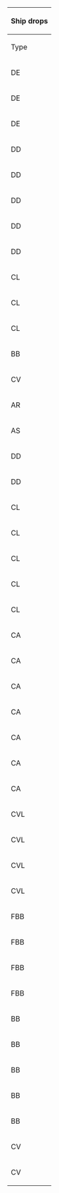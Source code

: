 {| class="wikitable mw-collapsible mw-collapsed" width="50%" style="text-align:center"
!colspan="100"|Ship drops
|-
!Type
!Ship
!H
!J
!style="background-color:#FFCDD2;color:red;"|'''M'''
!N
!P
!R
!style="background-color:#FFCDD2;color:red;"|'''T'''
|-
|DE
|[[Fukae|<span style="color:red;">Fukae</span>]]
|
|
|style="background-color:#C8E6C9;color:red"|<span title="Easy: &#10;&#160;&#160;S: 1.2% (263/21166)&#10;Medium: &#10;&#160;&#160;S: 1.2% (529/45069)&#10;Hard: &#10;&#160;&#160;S: 1.2% (788/67253)" style="cursor:help;border-bottom:1px dotted">Easy+</span>
|
|
|
|style="background-color:#E8F5E9;color:"|<span title="Casual: &#10;&#160;&#160;S: 5.5% (694/12621)&#10;Easy: &#10;&#160;&#160;S: 5.3% (588/11166) &#10;&#160;&#160;A: 4% (151/3804)&#10;Medium: &#10;&#160;&#160;S: 5.3% (1075/20320) &#10;&#160;&#160;A: 3.8% (445/11797)&#10;Hard: &#10;&#160;&#160;S: 4.9% (853/17250) &#10;&#160;&#160;A: 3.7% (944/25842)" style="cursor:help;border-bottom:1px dotted">Casual+</span>
|-
|DE
|[[Hachijou|<span style="color:red;">Hachijou</span>]]
|
|
|style="background-color:#E8F5E9;color:red"|<span title="Casual: &#10;&#160;&#160;S: 1.3% (83/6190)&#10;Easy: &#10;&#160;&#160;S: 1.4% (297/21166)&#10;Medium: &#10;&#160;&#160;S: 1.3% (592/45069)&#10;Hard: &#10;&#160;&#160;S: 2.7% (1841/67253)" style="cursor:help;border-bottom:1px dotted">Casual+</span>
|
|style="background-color:#FFCDD2;color:red"|<span title="Hard: &#10;&#160;&#160;S: 1% (33/3164)" style="cursor:help;border-bottom:1px dotted">Hard+</span>
|
|
|-
|DE
|[[Ishigaki|<span style="color:red;">Ishigaki</span>]]
|
|
|style="background-color:#E8F5E9;color:red"|<span title="Casual: &#10;&#160;&#160;S: 1.1% (70/6190)&#10;Easy: &#10;&#160;&#160;S: 1.3% (269/21166)&#10;Medium: &#10;&#160;&#160;S: 2.1% (957/45069)&#10;Hard: &#10;&#160;&#160;S: 2.1% (1403/67253)" style="cursor:help;border-bottom:1px dotted">Casual+</span>
|
|style="background-color:#FFE0B2;color:red"|<span title="Medium: &#10;&#160;&#160;S: 0.7% (30/4042)&#10;Hard: &#10;&#160;&#160;S: 1.5% (48/3164)" style="cursor:help;border-bottom:1px dotted">Medium+</span>
|style="background-color:#FFE0B2;color:red"|<span title="Medium: &#10;&#160;&#160;S: 1.1% (319/28171)&#10;Hard: &#10;&#160;&#160;S: 1.3% (519/40190)" style="cursor:help;border-bottom:1px dotted">Medium+</span>
|
|-
|DD
|[[Hatsuzuki|<span style="color:red;">Hatsuzuki</span>]]
|
|
|
|
|
|
|style="background-color:#E8F5E9;color:"|<span title="Casual: &#10;&#160;&#160;S: 1.7% (216/12621)&#10;Easy: &#10;&#160;&#160;S: 3% (330/11166)&#10;Medium: &#10;&#160;&#160;S: 2.8% (566/20320) &#10;&#160;&#160;A: 1.6% (188/11797)&#10;Hard: &#10;&#160;&#160;S: 2.8% (488/17250) &#10;&#160;&#160;A: 1.5% (388/25842)" style="cursor:help;border-bottom:1px dotted">Casual+</span>
|-
|DD
|[[Minazuki|<span style="color:red;">Minazuki</span>]]
|style="background-color:#E8F5E9;color:red"|<span title="Casual: &#10;&#160;&#160;S: 1.4% (244/17229)&#10;Easy: &#10;&#160;&#160;S: 1.3% (461/34729)&#10;Medium: &#10;&#160;&#160;S: 1.4% (1143/84068)&#10;Hard: &#10;&#160;&#160;S: 1.4% (1829/134759)" style="cursor:help;border-bottom:1px dotted">Casual+</span>
|style="background-color:#E8F5E9;color:"|<span title="Casual: &#10;&#160;&#160;S: 1.5% (44/2869) &#10;&#160;&#160;A: 1.1% (2/185)&#10;Easy: &#10;&#160;&#160;S: 1.4% (125/9226) &#10;&#160;&#160;A: 1.3% (9/679)&#10;Medium: &#10;&#160;&#160;S: 1.4% (442/30858) &#10;&#160;&#160;A: 1.2% (31/2517)&#10;Hard: &#10;&#160;&#160;S: 1.3% (811/60731) &#10;&#160;&#160;A: 1.2% (179/15345)" style="cursor:help;border-bottom:1px dotted">Casual+</span>
|style="background-color:#E8F5E9;color:"|<span title="Casual: &#10;&#160;&#160;S: 1.3% (83/6190) &#10;&#160;&#160;A: 2.9% (3/104)&#10;Easy: &#10;&#160;&#160;S: 1.4% (302/21166) &#10;&#160;&#160;A: 0.7% (2/281)&#10;Medium: &#10;&#160;&#160;S: 1.4% (638/45069) &#10;&#160;&#160;A: 1.5% (43/2959)&#10;Hard: &#10;&#160;&#160;S: 1.4% (934/67253) &#10;&#160;&#160;A: 1.1% (174/15929)" style="cursor:help;border-bottom:1px dotted">Casual+</span>
|style="background-color:#E8F5E9;color:red"|<span title="Casual: &#10;&#160;&#160;S: 1.1% (28/2589)&#10;Easy: &#10;&#160;&#160;S: 1.3% (51/3805)&#10;Medium: &#10;&#160;&#160;S: 1.7% (73/4251)&#10;Hard: &#10;&#160;&#160;S: 1.3% (46/3650)" style="cursor:help;border-bottom:1px dotted">Casual+</span>
|style="background-color:#E8F5E9;color:"|<span title="Casual: &#10;&#160;&#160;S: 1.9% (49/2565)&#10;Easy: &#10;&#160;&#160;S: 1.3% (48/3695)&#10;Medium: &#10;&#160;&#160;S: 1.2% (49/4042) &#10;&#160;&#160;A: 1.8% (1/57)&#10;Hard: &#10;&#160;&#160;S: 1.6% (52/3164) &#10;&#160;&#160;A: 1.4% (3/212)" style="cursor:help;border-bottom:1px dotted">Casual+</span>
|style="background-color:#E8F5E9;color:"|<span title="Casual: &#10;&#160;&#160;S: 1.1% (118/10354)&#10;Easy: &#10;&#160;&#160;S: 1.3% (149/11819) &#10;&#160;&#160;A: 2.7% (6/226)&#10;Medium: &#10;&#160;&#160;S: 1.4% (389/28171) &#10;&#160;&#160;A: 1.2% (42/3383)&#10;Hard: &#10;&#160;&#160;S: 1.4% (553/40190) &#10;&#160;&#160;A: 1% (76/7498)" style="cursor:help;border-bottom:1px dotted">Casual+</span>
|
|-
|DD
|[[Suzutsuki|<span style="color:red;">Suzutsuki</span>]]
|
|
|
|
|
|
|style="background-color:#E8F5E9;color:"|<span title="Casual: &#10;&#160;&#160;S: 1.9% (237/12621)&#10;Easy: &#10;&#160;&#160;S: 2% (228/11166)&#10;Medium: &#10;&#160;&#160;S: 3.4% (688/20320) &#10;&#160;&#160;A: 1.8% (208/11797)&#10;Hard: &#10;&#160;&#160;S: 3.1% (536/17250) &#10;&#160;&#160;A: 1.7% (438/25842)" style="cursor:help;border-bottom:1px dotted">Casual+</span>
|-
|DD
|[[Uzuki|<span style="color:red;">Uzuki</span>]]
|style="background-color:#E8F5E9;color:red"|<span title="Casual: &#10;&#160;&#160;S: 1.4% (249/17229)&#10;Easy: &#10;&#160;&#160;S: 1.4% (492/34729)&#10;Medium: &#10;&#160;&#160;S: 1.4% (1164/84068)&#10;Hard: &#10;&#160;&#160;S: 1.4% (1880/134759)" style="cursor:help;border-bottom:1px dotted">Casual+</span>
|style="background-color:#E8F5E9;color:"|<span title="Casual: &#10;&#160;&#160;S: 1.3% (38/2869) &#10;&#160;&#160;A: 1.6% (3/185)&#10;Easy: &#10;&#160;&#160;S: 1.5% (134/9226) &#10;&#160;&#160;A: 1.2% (8/679)&#10;Medium: &#10;&#160;&#160;S: 1.5% (466/30858) &#10;&#160;&#160;A: 1.2% (30/2517)&#10;Hard: &#10;&#160;&#160;S: 1.4% (874/60731) &#10;&#160;&#160;A: 1.1% (173/15345)" style="cursor:help;border-bottom:1px dotted">Casual+</span>
|style="background-color:#E8F5E9;color:"|<span title="Casual: &#10;&#160;&#160;S: 1.3% (83/6190) &#10;&#160;&#160;A: 3.8% (4/104)&#10;Easy: &#10;&#160;&#160;S: 1.3% (283/21166) &#10;&#160;&#160;A: 1.4% (4/281)&#10;Medium: &#10;&#160;&#160;S: 1.5% (661/45069) &#10;&#160;&#160;A: 1.2% (36/2959)&#10;Hard: &#10;&#160;&#160;S: 1.4% (945/67253) &#10;&#160;&#160;A: 1.1% (169/15929)" style="cursor:help;border-bottom:1px dotted">Casual+</span>
|style="background-color:#E8F5E9;color:red"|<span title="Casual: &#10;&#160;&#160;S: 1.8% (46/2589)&#10;Easy: &#10;&#160;&#160;S: 1.1% (42/3805)&#10;Medium: &#10;&#160;&#160;S: 1.1% (46/4251)&#10;Hard: &#10;&#160;&#160;S: 1.3% (47/3650)" style="cursor:help;border-bottom:1px dotted">Casual+</span>
|style="background-color:#E8F5E9;color:"|<span title="Casual: &#10;&#160;&#160;S: 1.8% (46/2565)&#10;Easy: &#10;&#160;&#160;S: 1.4% (51/3695)&#10;Medium: &#10;&#160;&#160;S: 1.4% (56/4042)&#10;Hard: &#10;&#160;&#160;S: 1.2% (38/3164) &#10;&#160;&#160;A: 1.4% (3/212)" style="cursor:help;border-bottom:1px dotted">Casual+</span>
|style="background-color:#E8F5E9;color:"|<span title="Casual: &#10;&#160;&#160;S: 1.2% (123/10354) &#10;&#160;&#160;A: 2.2% (2/90)&#10;Easy: &#10;&#160;&#160;S: 1.5% (174/11819) &#10;&#160;&#160;A: 0.4% (1/226)&#10;Medium: &#10;&#160;&#160;S: 1.5% (417/28171) &#10;&#160;&#160;A: 1.2% (42/3383)&#10;Hard: &#10;&#160;&#160;S: 1.4% (549/40190) &#10;&#160;&#160;A: 1.3% (98/7498)" style="cursor:help;border-bottom:1px dotted">Casual+</span>
|
|-
|DD
|[[Yamakaze|<span style="color:red;">Yamakaze</span>]]
|
|
|
|
|
|
|style="background-color:#E8F5E9;color:"|<span title="Casual: &#10;&#160;&#160;S: 2.1% (265/12621)&#10;Easy: &#10;&#160;&#160;S: 2% (227/11166) &#10;&#160;&#160;A: 1.7% (63/3804)&#10;Medium: &#10;&#160;&#160;S: 2.4% (488/20320) &#10;&#160;&#160;A: 1.2% (147/11797)&#10;Hard: &#10;&#160;&#160;S: 2.6% (456/17250) &#10;&#160;&#160;A: 1.5% (387/25842)" style="cursor:help;border-bottom:1px dotted">Casual+</span>
|-
|CL
|[[Ooyodo|<span style="color:red;">Ooyodo</span>]]
|
|style="background-color:#FFCDD2;color:red"|<span title="Hard: &#10;&#160;&#160;S: 0.4% (253/60731)" style="cursor:help;border-bottom:1px dotted">Hard+</span>
|style="background-color:#E8F5E9;color:red"|<span title="Casual: &#10;&#160;&#160;S: 0.7% (46/6190)&#10;Easy: &#10;&#160;&#160;S: 0.9% (194/21166)&#10;Medium: &#10;&#160;&#160;S: 0.8% (383/45069)&#10;Hard: &#10;&#160;&#160;S: 0.9% (632/67253)" style="cursor:help;border-bottom:1px dotted">Casual+</span>
|
|style="background-color:#E8F5E9;color:red"|<span title="Casual: &#10;&#160;&#160;S: 0.6% (16/2565)&#10;Easy: &#10;&#160;&#160;S: 0.8% (28/3695)&#10;Medium: &#10;&#160;&#160;S: 0.9% (35/4042)&#10;Hard: &#10;&#160;&#160;S: 1% (33/3164)" style="cursor:help;border-bottom:1px dotted">Casual+</span>
|style="background-color:#E8F5E9;color:red"|<span title="Casual: &#10;&#160;&#160;S: 0.9% (96/10354)&#10;Easy: &#10;&#160;&#160;S: 0.8% (96/11819)&#10;Medium: &#10;&#160;&#160;S: 0.8% (238/28171)&#10;Hard: &#10;&#160;&#160;S: 1% (421/40190)" style="cursor:help;border-bottom:1px dotted">Casual+</span>
|style="background-color:#E8F5E9;color:red"|<span title="Casual: &#10;&#160;&#160;S: 2.4% (301/12621)&#10;Easy: &#10;&#160;&#160;S: 2.3% (255/11166)&#10;Medium: &#10;&#160;&#160;S: 2.5% (499/20320)&#10;Hard: &#10;&#160;&#160;S: 2.6% (451/17250)" style="cursor:help;border-bottom:1px dotted">Casual+</span>
|-
|CL
|[[Sakawa|<span style="color:red;">Sakawa</span>]]
|
|
|
|
|
|
|style="background-color:#E8F5E9;color:"|<span title="Casual: &#10;&#160;&#160;S: 0.5% (68/12621)&#10;Easy: &#10;&#160;&#160;S: 0.4% (46/11166)&#10;Medium: &#10;&#160;&#160;S: 1.8% (366/20320)&#10;Hard: &#10;&#160;&#160;S: 3.6% (623/17250) &#10;&#160;&#160;A: 1.1% (280/25842)" style="cursor:help;border-bottom:1px dotted">Casual+</span>
|-
|CL
|[[Yahagi|<span style="color:red;">Yahagi</span>]]
|
|
|
|
|
|
|style="background-color:#E8F5E9;color:"|<span title="Casual: &#10;&#160;&#160;S: 2% (254/12621)&#10;Easy: &#10;&#160;&#160;S: 3.1% (350/11166)&#10;Medium: &#10;&#160;&#160;S: 3% (614/20320)&#10;Hard: &#10;&#160;&#160;S: 4.8% (827/17250) &#10;&#160;&#160;A: 1.1% (273/25842)" style="cursor:help;border-bottom:1px dotted">Casual+</span>
|-
|BB
|[[Yamato|<span style="color:red;">Yamato</span>]]
|
|
|
|
|
|
|style="background-color:#E8F5E9;color:"|<span title="Casual: &#10;&#160;&#160;S: 2.2% (274/12621)&#10;Easy: &#10;&#160;&#160;S: 2.8% (311/11166)&#10;Medium: &#10;&#160;&#160;S: 2.9% (596/20320)&#10;Hard: &#10;&#160;&#160;S: 3.1% (531/17250) &#10;&#160;&#160;A: 0.9% (228/25842)" style="cursor:help;border-bottom:1px dotted">Casual+</span>
|-
|CV
|[[Saratoga|<span style="color:red;">Saratoga</span>]]
|
|
|
|
|
|
|style="background-color:#E8F5E9;color:"|<span title="Casual: &#10;&#160;&#160;S: 1.4% (177/12621)&#10;Easy: &#10;&#160;&#160;S: 1.5% (165/11166)&#10;Medium: &#10;&#160;&#160;S: 2.2% (445/20320)&#10;Hard: &#10;&#160;&#160;S: 2.5% (437/17250) &#10;&#160;&#160;A: 0.9% (245/25842)" style="cursor:help;border-bottom:1px dotted">Casual+</span>
|-
|AR
|[[Akashi|<span style="color:red;">Akashi</span>]]
|
|
|style="background-color:#E8F5E9;color:red"|<span title="Casual: &#10;&#160;&#160;S: 1.3% (81/6190)&#10;Easy: &#10;&#160;&#160;S: 1.1% (240/21166)&#10;Medium: &#10;&#160;&#160;S: 1% (429/45069)&#10;Hard: &#10;&#160;&#160;S: 1% (663/67253)" style="cursor:help;border-bottom:1px dotted">Casual+</span>
|
|style="background-color:#C8E6C9;color:red"|<span title="Easy: &#10;&#160;&#160;S: 0.4% (13/3695)&#10;Medium: &#10;&#160;&#160;S: 0.8% (31/4042)&#10;Hard: &#10;&#160;&#160;S: 0.7% (22/3164)" style="cursor:help;border-bottom:1px dotted">Easy+</span>
|style="background-color:#E8F5E9;color:red"|<span title="Casual: &#10;&#160;&#160;S: 0.6% (63/10354)&#10;Easy: &#10;&#160;&#160;S: 0.9% (109/11819)&#10;Medium: &#10;&#160;&#160;S: 1.1% (314/28171)&#10;Hard: &#10;&#160;&#160;S: 1% (412/40190)" style="cursor:help;border-bottom:1px dotted">Casual+</span>
|style="background-color:#E8F5E9;color:"|<span title="Casual: &#10;&#160;&#160;S: 1.7% (209/12621) &#10;&#160;&#160;A: 1.9% (1/52)&#10;Easy: &#10;&#160;&#160;S: 1.4% (158/11166) &#10;&#160;&#160;A: 1% (38/3804)&#10;Medium: &#10;&#160;&#160;S: 1.4% (286/20320) &#10;&#160;&#160;A: 0.8% (97/11797)&#10;Hard: &#10;&#160;&#160;S: 1.4% (246/17250) &#10;&#160;&#160;A: 0.8% (208/25842)" style="cursor:help;border-bottom:1px dotted">Casual+</span>
|-
|AS
|[[Jingei|<span style="color:red;">Jingei</span>]]
|
|
|style="background-color:#E8F5E9;color:red"|<span title="Casual: &#10;&#160;&#160;S: 0.6% (39/6190)&#10;Easy: &#10;&#160;&#160;S: 1.3% (275/21166)&#10;Medium: &#10;&#160;&#160;S: 2.1% (963/45069)&#10;Hard: &#10;&#160;&#160;S: 2.9% (1920/67253)" style="cursor:help;border-bottom:1px dotted">Casual+</span>
|
|style="background-color:#FFCDD2;color:red"|<span title="Hard: &#10;&#160;&#160;S: 0.3% (9/3164)" style="cursor:help;border-bottom:1px dotted">Hard+</span>
|style="background-color:#FFCDD2;color:red"|<span title="Hard: &#10;&#160;&#160;S: 0.4% (177/40190)" style="cursor:help;border-bottom:1px dotted">Hard+</span>
|
|-
|DD
|[[Yayoi|<span style="color:green;">Yayoi</span>]]
|style="background-color:#E8F5E9;color:red"|<span title="Casual: &#10;&#160;&#160;S: 1.5% (261/17229)&#10;Easy: &#10;&#160;&#160;S: 1.4% (482/34729)&#10;Medium: &#10;&#160;&#160;S: 1.4% (1172/84068)&#10;Hard: &#10;&#160;&#160;S: 1.4% (1929/134759)" style="cursor:help;border-bottom:1px dotted">Casual+</span>
|style="background-color:#E8F5E9;color:"|<span title="Casual: &#10;&#160;&#160;S: 1.6% (45/2869) &#10;&#160;&#160;A: 1.6% (3/185)&#10;Easy: &#10;&#160;&#160;S: 1.5% (141/9226) &#10;&#160;&#160;A: 1% (7/679)&#10;Medium: &#10;&#160;&#160;S: 1.3% (406/30858) &#10;&#160;&#160;A: 1.2% (30/2517)&#10;Hard: &#10;&#160;&#160;S: 1.4% (864/60731) &#10;&#160;&#160;A: 1.1% (173/15345)" style="cursor:help;border-bottom:1px dotted">Casual+</span>
|style="background-color:#E8F5E9;color:"|<span title="Casual: &#10;&#160;&#160;S: 1.4% (86/6190)&#10;Easy: &#10;&#160;&#160;S: 1.6% (341/21166) &#10;&#160;&#160;A: 1.4% (4/281)&#10;Medium: &#10;&#160;&#160;S: 1.3% (583/45069) &#10;&#160;&#160;A: 1.3% (38/2959)&#10;Hard: &#10;&#160;&#160;S: 1.4% (909/67253) &#10;&#160;&#160;A: 1.1% (172/15929)" style="cursor:help;border-bottom:1px dotted">Casual+</span>
|style="background-color:#E8F5E9;color:red"|<span title="Casual: &#10;&#160;&#160;S: 1.4% (36/2589)&#10;Easy: &#10;&#160;&#160;S: 1.3% (49/3805)&#10;Medium: &#10;&#160;&#160;S: 1.3% (54/4251)&#10;Hard: &#10;&#160;&#160;S: 1.6% (58/3650)" style="cursor:help;border-bottom:1px dotted">Casual+</span>
|style="background-color:#E8F5E9;color:"|<span title="Casual: &#10;&#160;&#160;S: 1.6% (42/2565)&#10;Easy: &#10;&#160;&#160;S: 1.9% (70/3695)&#10;Medium: &#10;&#160;&#160;S: 1.1% (46/4042) &#10;&#160;&#160;A: 1.8% (1/57)&#10;Hard: &#10;&#160;&#160;S: 1.1% (34/3164) &#10;&#160;&#160;A: 1.4% (3/212)" style="cursor:help;border-bottom:1px dotted">Casual+</span>
|style="background-color:#E8F5E9;color:"|<span title="Casual: &#10;&#160;&#160;S: 1.4% (148/10354)&#10;Easy: &#10;&#160;&#160;S: 1.4% (167/11819) &#10;&#160;&#160;A: 1.3% (3/226)&#10;Medium: &#10;&#160;&#160;S: 1.3% (379/28171) &#10;&#160;&#160;A: 1% (34/3383)&#10;Hard: &#10;&#160;&#160;S: 1.4% (577/40190) &#10;&#160;&#160;A: 1.3% (94/7498)" style="cursor:help;border-bottom:1px dotted">Casual+</span>
|
|-
|DD
|[[Yukikaze|<span style="color:green;">Yukikaze</span>]]
|
|
|
|
|
|
|style="background-color:#E8F5E9;color:red"|<span title="Casual: &#10;&#160;&#160;S: 1.9% (234/12621)&#10;Easy: &#10;&#160;&#160;S: 2.1% (237/11166)&#10;Medium: &#10;&#160;&#160;S: 2.1% (421/20320)&#10;Hard: &#10;&#160;&#160;S: 2.1% (360/17250)" style="cursor:help;border-bottom:1px dotted">Casual+</span>
|-
|CL
|[[Abukuma|<span style="color:green;">Abukuma</span>]]
|
|
|
|
|
|
|style="background-color:#E8F5E9;color:"|<span title="Casual: &#10;&#160;&#160;S: 2.3% (290/12621)&#10;Easy: &#10;&#160;&#160;S: 2% (226/11166) &#10;&#160;&#160;A: 2.3% (88/3804)&#10;Medium: &#10;&#160;&#160;S: 2% (410/20320) &#10;&#160;&#160;A: 1.9% (227/11797)&#10;Hard: &#10;&#160;&#160;S: 2.1% (355/17250) &#10;&#160;&#160;A: 2.2% (564/25842)" style="cursor:help;border-bottom:1px dotted">Casual+</span>
|-
|CL
|[[Kitakami|<span style="color:green;">Kitakami</span>]]
|
|style="background-color:#E8F5E9;color:red"|<span title="Casual: &#10;&#160;&#160;S: 1.6% (46/2869)&#10;Easy: &#10;&#160;&#160;S: 1.3% (123/9226)&#10;Medium: &#10;&#160;&#160;S: 1.4% (442/30858)&#10;Hard: &#10;&#160;&#160;S: 1.5% (889/60731)" style="cursor:help;border-bottom:1px dotted">Casual+</span>
|style="background-color:#E8F5E9;color:"|<span title="Casual: &#10;&#160;&#160;S: 1.6% (96/6190)&#10;Easy: &#10;&#160;&#160;S: 1.4% (289/21166)&#10;Medium: &#10;&#160;&#160;S: 1.5% (660/45069)&#10;Hard: &#10;&#160;&#160;S: 1.5% (991/67253) &#10;&#160;&#160;A: 1.1% (180/15929)" style="cursor:help;border-bottom:1px dotted">Casual+</span>
|
|style="background-color:#E8F5E9;color:red"|<span title="Casual: &#10;&#160;&#160;S: 1.4% (37/2565)&#10;Easy: &#10;&#160;&#160;S: 1.6% (60/3695)&#10;Medium: &#10;&#160;&#160;S: 1.3% (52/4042)&#10;Hard: &#10;&#160;&#160;S: 1.4% (45/3164)" style="cursor:help;border-bottom:1px dotted">Casual+</span>
|style="background-color:#E8F5E9;color:red"|<span title="Casual: &#10;&#160;&#160;S: 1.4% (149/10354)&#10;Easy: &#10;&#160;&#160;S: 1.4% (160/11819)&#10;Medium: &#10;&#160;&#160;S: 1.3% (377/28171)&#10;Hard: &#10;&#160;&#160;S: 1.5% (589/40190)" style="cursor:help;border-bottom:1px dotted">Casual+</span>
|
|-
|CL
|[[Nagara|<span style="color:green;">Nagara</span>]]
|
|style="background-color:#E8F5E9;color:red"|<span title="Casual: &#10;&#160;&#160;S: 1.4% (39/2869)&#10;Easy: &#10;&#160;&#160;S: 1.4% (127/9226)&#10;Medium: &#10;&#160;&#160;S: 1.3% (415/30858)&#10;Hard: &#10;&#160;&#160;S: 1.4% (870/60731)" style="cursor:help;border-bottom:1px dotted">Casual+</span>
|style="background-color:#E8F5E9;color:"|<span title="Casual: &#10;&#160;&#160;S: 1.4% (84/6190)&#10;Easy: &#10;&#160;&#160;S: 1.5% (313/21166)&#10;Medium: &#10;&#160;&#160;S: 1.5% (662/45069) &#10;&#160;&#160;A: 1.1% (34/2959)&#10;Hard: &#10;&#160;&#160;S: 1.4% (940/67253) &#10;&#160;&#160;A: 1.3% (201/15929)" style="cursor:help;border-bottom:1px dotted">Casual+</span>
|
|style="background-color:#E8F5E9;color:red"|<span title="Casual: &#10;&#160;&#160;S: 1.1% (27/2565)&#10;Easy: &#10;&#160;&#160;S: 1.5% (54/3695)&#10;Medium: &#10;&#160;&#160;S: 1.6% (66/4042)&#10;Hard: &#10;&#160;&#160;S: 1.5% (49/3164)" style="cursor:help;border-bottom:1px dotted">Casual+</span>
|style="background-color:#E8F5E9;color:red"|<span title="Casual: &#10;&#160;&#160;S: 1.4% (149/10354)&#10;Easy: &#10;&#160;&#160;S: 1.5% (172/11819)&#10;Medium: &#10;&#160;&#160;S: 1.5% (409/28171)&#10;Hard: &#10;&#160;&#160;S: 1.5% (618/40190)" style="cursor:help;border-bottom:1px dotted">Casual+</span>
|style="background-color:#E8F5E9;color:"|<span title="Casual: &#10;&#160;&#160;S: 1.9% (246/12621) &#10;&#160;&#160;A: 3.8% (2/52)&#10;Easy: &#10;&#160;&#160;S: 2.2% (246/11166) &#10;&#160;&#160;A: 2.3% (86/3804)&#10;Medium: &#10;&#160;&#160;S: 2.1% (421/20320) &#10;&#160;&#160;A: 2.1% (245/11797)&#10;Hard: &#10;&#160;&#160;S: 2.2% (387/17250) &#10;&#160;&#160;A: 1.8% (476/25842)" style="cursor:help;border-bottom:1px dotted">Casual+</span>
|-
|CL
|[[Ooi|<span style="color:green;">Ooi</span>]]
|
|style="background-color:#E8F5E9;color:red"|<span title="Casual: &#10;&#160;&#160;S: 1.6% (47/2869)&#10;Easy: &#10;&#160;&#160;S: 1.4% (127/9226)&#10;Medium: &#10;&#160;&#160;S: 1.4% (437/30858)&#10;Hard: &#10;&#160;&#160;S: 1.3% (816/60731)" style="cursor:help;border-bottom:1px dotted">Casual+</span>
|style="background-color:#E8F5E9;color:"|<span title="Casual: &#10;&#160;&#160;S: 1.2% (74/6190)&#10;Easy: &#10;&#160;&#160;S: 1.5% (321/21166)&#10;Medium: &#10;&#160;&#160;S: 1.5% (679/45069)&#10;Hard: &#10;&#160;&#160;S: 1.5% (983/67253) &#10;&#160;&#160;A: 1.2% (199/15929)" style="cursor:help;border-bottom:1px dotted">Casual+</span>
|
|style="background-color:#E8F5E9;color:red"|<span title="Casual: &#10;&#160;&#160;S: 1.3% (33/2565)&#10;Easy: &#10;&#160;&#160;S: 1.4% (51/3695)&#10;Medium: &#10;&#160;&#160;S: 1.7% (68/4042)&#10;Hard: &#10;&#160;&#160;S: 1.4% (44/3164)" style="cursor:help;border-bottom:1px dotted">Casual+</span>
|style="background-color:#E8F5E9;color:red"|<span title="Casual: &#10;&#160;&#160;S: 1.4% (140/10354)&#10;Easy: &#10;&#160;&#160;S: 1.5% (177/11819)&#10;Medium: &#10;&#160;&#160;S: 1.4% (405/28171)&#10;Hard: &#10;&#160;&#160;S: 1.5% (588/40190)" style="cursor:help;border-bottom:1px dotted">Casual+</span>
|
|-
|CL
|[[Sendai|<span style="color:green;">Sendai</span>]]
|
|style="background-color:#E8F5E9;color:red"|<span title="Casual: &#10;&#160;&#160;S: 1% (30/2869)&#10;Easy: &#10;&#160;&#160;S: 1.2% (109/9226)&#10;Medium: &#10;&#160;&#160;S: 1.4% (441/30858)&#10;Hard: &#10;&#160;&#160;S: 1.5% (922/60731)" style="cursor:help;border-bottom:1px dotted">Casual+</span>
|style="background-color:#E8F5E9;color:"|<span title="Casual: &#10;&#160;&#160;S: 1.3% (81/6190)&#10;Easy: &#10;&#160;&#160;S: 1.4% (290/21166)&#10;Medium: &#10;&#160;&#160;S: 1.4% (623/45069) &#10;&#160;&#160;A: 1.3% (37/2959)&#10;Hard: &#10;&#160;&#160;S: 1.4% (942/67253) &#10;&#160;&#160;A: 1.2% (187/15929)" style="cursor:help;border-bottom:1px dotted">Casual+</span>
|
|style="background-color:#E8F5E9;color:red"|<span title="Casual: &#10;&#160;&#160;S: 1.8% (45/2565)&#10;Easy: &#10;&#160;&#160;S: 1.6% (58/3695)&#10;Medium: &#10;&#160;&#160;S: 1.5% (60/4042)&#10;Hard: &#10;&#160;&#160;S: 1.1% (36/3164)" style="cursor:help;border-bottom:1px dotted">Casual+</span>
|style="background-color:#E8F5E9;color:red"|<span title="Casual: &#10;&#160;&#160;S: 1.6% (167/10354)&#10;Easy: &#10;&#160;&#160;S: 1.5% (180/11819)&#10;Medium: &#10;&#160;&#160;S: 1.5% (413/28171)&#10;Hard: &#10;&#160;&#160;S: 1.3% (535/40190)" style="cursor:help;border-bottom:1px dotted">Casual+</span>
|style="background-color:#E8F5E9;color:"|<span title="Casual: &#10;&#160;&#160;S: 2.4% (301/12621) &#10;&#160;&#160;A: 3.8% (2/52)&#10;Easy: &#10;&#160;&#160;S: 3% (337/11166) &#10;&#160;&#160;A: 2.2% (83/3804)&#10;Medium: &#10;&#160;&#160;S: 3.4% (682/20320) &#10;&#160;&#160;A: 2.5% (292/11797)&#10;Hard: &#10;&#160;&#160;S: 3.4% (580/17250) &#10;&#160;&#160;A: 2.4% (630/25842)" style="cursor:help;border-bottom:1px dotted">Casual+</span>
|-
|CA
|[[Atago|<span style="color:green;">Atago</span>]]
|
|
|
|
|
|
|style="background-color:#E8F5E9;color:"|<span title="Casual: &#10;&#160;&#160;S: 2.2% (272/12621) &#10;&#160;&#160;A: 1.9% (1/52)&#10;Easy: &#10;&#160;&#160;S: 1.8% (197/11166) &#10;&#160;&#160;A: 1.6% (60/3804)&#10;Medium: &#10;&#160;&#160;S: 1.9% (394/20320) &#10;&#160;&#160;A: 2.2% (255/11797)&#10;Hard: &#10;&#160;&#160;S: 1.9% (325/17250) &#10;&#160;&#160;A: 2% (519/25842)" style="cursor:help;border-bottom:1px dotted">Casual+</span>
|-
|CA
|[[Chikuma|<span style="color:green;">Chikuma</span>]]
|
|style="background-color:#FFE0B2;color:red"|<span title="Medium: &#10;&#160;&#160;S: 0.5% (156/30858)&#10;Hard: &#10;&#160;&#160;S: 1.4% (821/60731)" style="cursor:help;border-bottom:1px dotted">Medium+</span>
|style="background-color:#E8F5E9;color:red"|<span title="Casual: &#10;&#160;&#160;S: 1.4% (87/6190)&#10;Easy: &#10;&#160;&#160;S: 1.4% (303/21166)&#10;Medium: &#10;&#160;&#160;S: 1.4% (622/45069)&#10;Hard: &#10;&#160;&#160;S: 1.5% (993/67253)" style="cursor:help;border-bottom:1px dotted">Casual+</span>
|
|style="background-color:#E8F5E9;color:red"|<span title="Casual: &#10;&#160;&#160;S: 1.3% (34/2565)&#10;Easy: &#10;&#160;&#160;S: 1.3% (49/3695)&#10;Medium: &#10;&#160;&#160;S: 1.6% (66/4042)&#10;Hard: &#10;&#160;&#160;S: 1.4% (45/3164)" style="cursor:help;border-bottom:1px dotted">Casual+</span>
|style="background-color:#E8F5E9;color:red"|<span title="Casual: &#10;&#160;&#160;S: 1.5% (151/10354)&#10;Easy: &#10;&#160;&#160;S: 1.5% (174/11819)&#10;Medium: &#10;&#160;&#160;S: 1.3% (380/28171)&#10;Hard: &#10;&#160;&#160;S: 1.5% (590/40190)" style="cursor:help;border-bottom:1px dotted">Casual+</span>
|style="background-color:#E8F5E9;color:"|<span title="Casual: &#10;&#160;&#160;S: 2% (255/12621)&#10;Easy: &#10;&#160;&#160;S: 1.9% (214/11166) &#10;&#160;&#160;A: 1.8% (67/3804)&#10;Medium: &#10;&#160;&#160;S: 1.8% (368/20320) &#10;&#160;&#160;A: 2% (237/11797)&#10;Hard: &#10;&#160;&#160;S: 1.9% (334/17250) &#10;&#160;&#160;A: 1.9% (498/25842)" style="cursor:help;border-bottom:1px dotted">Casual+</span>
|-
|CA
|[[Kinugasa|<span style="color:green;">Kinugasa</span>]]
|
|
|
|
|
|
|style="background-color:#E8F5E9;color:"|<span title="Casual: &#10;&#160;&#160;S: 1.9% (242/12621)&#10;Easy: &#10;&#160;&#160;S: 2.1% (235/11166) &#10;&#160;&#160;A: 1.9% (73/3804)&#10;Medium: &#10;&#160;&#160;S: 2% (411/20320) &#10;&#160;&#160;A: 2.1% (248/11797)&#10;Hard: &#10;&#160;&#160;S: 2% (340/17250) &#10;&#160;&#160;A: 2% (520/25842)" style="cursor:help;border-bottom:1px dotted">Casual+</span>
|-
|CA
|[[Kumano|<span style="color:green;">Kumano</span>]]
|
|
|
|
|
|
|style="background-color:#E8F5E9;color:"|<span title="Casual: &#10;&#160;&#160;S: 1.9% (242/12621) &#10;&#160;&#160;A: 1.9% (1/52)&#10;Easy: &#10;&#160;&#160;S: 1.9% (212/11166) &#10;&#160;&#160;A: 1.7% (65/3804)&#10;Medium: &#10;&#160;&#160;S: 2% (412/20320) &#10;&#160;&#160;A: 2% (233/11797)&#10;Hard: &#10;&#160;&#160;S: 2% (346/17250) &#10;&#160;&#160;A: 2.1% (530/25842)" style="cursor:help;border-bottom:1px dotted">Casual+</span>
|-
|CA
|[[Myoukou|<span style="color:green;">Myoukou</span>]]
|
|
|style="background-color:#E8F5E9;color:red"|<span title="Casual: &#10;&#160;&#160;S: 1.6% (98/6190)&#10;Easy: &#10;&#160;&#160;S: 1.5% (311/21166)&#10;Medium: &#10;&#160;&#160;S: 1.4% (620/45069)&#10;Hard: &#10;&#160;&#160;S: 1.4% (957/67253)" style="cursor:help;border-bottom:1px dotted">Casual+</span>
|
|style="background-color:#E8F5E9;color:red"|<span title="Casual: &#10;&#160;&#160;S: 1.4% (36/2565)&#10;Easy: &#10;&#160;&#160;S: 1.8% (67/3695)&#10;Medium: &#10;&#160;&#160;S: 1.3% (52/4042)&#10;Hard: &#10;&#160;&#160;S: 1.6% (51/3164)" style="cursor:help;border-bottom:1px dotted">Casual+</span>
|style="background-color:#E8F5E9;color:red"|<span title="Casual: &#10;&#160;&#160;S: 1.4% (143/10354)&#10;Easy: &#10;&#160;&#160;S: 1.4% (166/11819)&#10;Medium: &#10;&#160;&#160;S: 1.4% (384/28171)&#10;Hard: &#10;&#160;&#160;S: 1.3% (525/40190)" style="cursor:help;border-bottom:1px dotted">Casual+</span>
|style="background-color:#E8F5E9;color:"|<span title="Casual: &#10;&#160;&#160;S: 2.1% (263/12621)&#10;Easy: &#10;&#160;&#160;S: 2% (220/11166) &#10;&#160;&#160;A: 2% (77/3804)&#10;Medium: &#10;&#160;&#160;S: 2% (405/20320) &#10;&#160;&#160;A: 2% (234/11797)&#10;Hard: &#10;&#160;&#160;S: 1.9% (327/17250) &#10;&#160;&#160;A: 2% (511/25842)" style="cursor:help;border-bottom:1px dotted">Casual+</span>
|-
|CA
|[[Suzuya|<span style="color:green;">Suzuya</span>]]
|
|
|
|
|
|
|style="background-color:#E8F5E9;color:"|<span title="Casual: &#10;&#160;&#160;S: 1.9% (245/12621) &#10;&#160;&#160;A: 1.9% (1/52)&#10;Easy: &#10;&#160;&#160;S: 1.9% (214/11166) &#10;&#160;&#160;A: 2.1% (79/3804)&#10;Medium: &#10;&#160;&#160;S: 2% (408/20320) &#10;&#160;&#160;A: 2% (239/11797)&#10;Hard: &#10;&#160;&#160;S: 2.2% (379/17250) &#10;&#160;&#160;A: 2% (506/25842)" style="cursor:help;border-bottom:1px dotted">Casual+</span>
|-
|CA
|[[Tone|<span style="color:green;">Tone</span>]]
|
|style="background-color:#FFCDD2;color:red"|<span title="Hard: &#10;&#160;&#160;S: 1.4% (854/60731)" style="cursor:help;border-bottom:1px dotted">Hard+</span>
|style="background-color:#E8F5E9;color:red"|<span title="Casual: &#10;&#160;&#160;S: 1.3% (78/6190)&#10;Easy: &#10;&#160;&#160;S: 1.3% (274/21166)&#10;Medium: &#10;&#160;&#160;S: 1.4% (632/45069)&#10;Hard: &#10;&#160;&#160;S: 1.4% (945/67253)" style="cursor:help;border-bottom:1px dotted">Casual+</span>
|
|style="background-color:#E8F5E9;color:red"|<span title="Casual: &#10;&#160;&#160;S: 1.7% (43/2565)&#10;Easy: &#10;&#160;&#160;S: 1.5% (54/3695)&#10;Medium: &#10;&#160;&#160;S: 1.5% (60/4042)&#10;Hard: &#10;&#160;&#160;S: 1.3% (40/3164)" style="cursor:help;border-bottom:1px dotted">Casual+</span>
|style="background-color:#E8F5E9;color:red"|<span title="Casual: &#10;&#160;&#160;S: 1.4% (145/10354)&#10;Easy: &#10;&#160;&#160;S: 1.3% (155/11819)&#10;Medium: &#10;&#160;&#160;S: 1.4% (404/28171)&#10;Hard: &#10;&#160;&#160;S: 1.5% (583/40190)" style="cursor:help;border-bottom:1px dotted">Casual+</span>
|style="background-color:#E8F5E9;color:"|<span title="Casual: &#10;&#160;&#160;S: 2.1% (265/12621) &#10;&#160;&#160;A: 1.9% (1/52)&#10;Easy: &#10;&#160;&#160;S: 2% (219/11166) &#10;&#160;&#160;A: 2.2% (82/3804)&#10;Medium: &#10;&#160;&#160;S: 2% (407/20320) &#10;&#160;&#160;A: 1.9% (230/11797)&#10;Hard: &#10;&#160;&#160;S: 1.9% (335/17250) &#10;&#160;&#160;A: 2% (508/25842)" style="cursor:help;border-bottom:1px dotted">Casual+</span>
|-
|CVL
|[[Hiyou|<span style="color:green;">Hiyou</span>]]
|
|
|style="background-color:#E8F5E9;color:red"|<span title="Casual: &#10;&#160;&#160;S: 1.5% (91/6190)&#10;Easy: &#10;&#160;&#160;S: 1.3% (282/21166)&#10;Medium: &#10;&#160;&#160;S: 1.4% (627/45069)&#10;Hard: &#10;&#160;&#160;S: 1.4% (959/67253)" style="cursor:help;border-bottom:1px dotted">Casual+</span>
|
|style="background-color:#C8E6C9;color:red"|<span title="Easy: &#10;&#160;&#160;S: 1.2% (45/3695)&#10;Medium: &#10;&#160;&#160;S: 1.3% (54/4042)&#10;Hard: &#10;&#160;&#160;S: 1.2% (39/3164)" style="cursor:help;border-bottom:1px dotted">Easy+</span>
|style="background-color:#E8F5E9;color:red"|<span title="Casual: &#10;&#160;&#160;S: 1.3% (138/10354)&#10;Easy: &#10;&#160;&#160;S: 1.5% (181/11819)&#10;Medium: &#10;&#160;&#160;S: 1.4% (400/28171)&#10;Hard: &#10;&#160;&#160;S: 1.5% (590/40190)" style="cursor:help;border-bottom:1px dotted">Casual+</span>
|
|-
|CVL
|[[Junyou|<span style="color:green;">Junyou</span>]]
|
|
|style="background-color:#E8F5E9;color:red"|<span title="Casual: &#10;&#160;&#160;S: 1.5% (94/6190)&#10;Easy: &#10;&#160;&#160;S: 1.5% (315/21166)&#10;Medium: &#10;&#160;&#160;S: 1.3% (606/45069)&#10;Hard: &#10;&#160;&#160;S: 1.4% (908/67253)" style="cursor:help;border-bottom:1px dotted">Casual+</span>
|
|style="background-color:#E8F5E9;color:red"|<span title="Casual: &#10;&#160;&#160;S: 1.3% (34/2565)&#10;Easy: &#10;&#160;&#160;S: 1.5% (56/3695)&#10;Medium: &#10;&#160;&#160;S: 1.5% (60/4042)&#10;Hard: &#10;&#160;&#160;S: 1.5% (46/3164)" style="cursor:help;border-bottom:1px dotted">Casual+</span>
|style="background-color:#E8F5E9;color:red"|<span title="Casual: &#10;&#160;&#160;S: 1.5% (160/10354)&#10;Easy: &#10;&#160;&#160;S: 1.2% (145/11819)&#10;Medium: &#10;&#160;&#160;S: 1.3% (367/28171)&#10;Hard: &#10;&#160;&#160;S: 1.4% (577/40190)" style="cursor:help;border-bottom:1px dotted">Casual+</span>
|
|-
|CVL
|[[Shouhou|<span style="color:green;">Shouhou</span>]]
|style="background-color:#FFCDD2;color:red"|<span title="Hard: &#10;&#160;&#160;S: 0.5% (641/134759)" style="cursor:help;border-bottom:1px dotted">Hard+</span>
|style="background-color:#E8F5E9;color:red"|<span title="Casual: &#10;&#160;&#160;S: 1.4% (40/2869)&#10;Easy: &#10;&#160;&#160;S: 1.4% (133/9226)&#10;Medium: &#10;&#160;&#160;S: 1.4% (430/30858)&#10;Hard: &#10;&#160;&#160;S: 1.5% (885/60731)" style="cursor:help;border-bottom:1px dotted">Casual+</span>
|style="background-color:#E8F5E9;color:"|<span title="Casual: &#10;&#160;&#160;S: 2.2% (139/6190)&#10;Easy: &#10;&#160;&#160;S: 2.8% (603/21166) &#10;&#160;&#160;A: 1.8% (5/281)&#10;Medium: &#10;&#160;&#160;S: 3.5% (1574/45069) &#10;&#160;&#160;A: 0.9% (28/2959)&#10;Hard: &#10;&#160;&#160;S: 4.1% (2780/67253) &#10;&#160;&#160;A: 1.1% (171/15929)" style="cursor:help;border-bottom:1px dotted">Casual+</span>
|
|style="background-color:#E8F5E9;color:red"|<span title="Casual: &#10;&#160;&#160;S: 1.3% (33/2565)&#10;Easy: &#10;&#160;&#160;S: 1.2% (43/3695)&#10;Medium: &#10;&#160;&#160;S: 1.3% (54/4042)&#10;Hard: &#10;&#160;&#160;S: 2.5% (80/3164)" style="cursor:help;border-bottom:1px dotted">Casual+</span>
|style="background-color:#E8F5E9;color:red"|<span title="Casual: &#10;&#160;&#160;S: 1.6% (164/10354)&#10;Easy: &#10;&#160;&#160;S: 1.4% (169/11819)&#10;Medium: &#10;&#160;&#160;S: 1.4% (394/28171)&#10;Hard: &#10;&#160;&#160;S: 2.3% (927/40190)" style="cursor:help;border-bottom:1px dotted">Casual+</span>
|
|-
|CVL
|[[Zuihou|<span style="color:green;">Zuihou</span>]]
|
|
|
|
|
|
|style="background-color:#E8F5E9;color:red"|<span title="Casual: &#10;&#160;&#160;S: 2% (252/12621)&#10;Easy: &#10;&#160;&#160;S: 2.1% (240/11166)&#10;Medium: &#10;&#160;&#160;S: 1.9% (385/20320)&#10;Hard: &#10;&#160;&#160;S: 2% (338/17250)" style="cursor:help;border-bottom:1px dotted">Casual+</span>
|-
|FBB
|[[Haruna|<span style="color:green;">Haruna</span>]]
|
|
|
|
|
|
|style="background-color:#E8F5E9;color:red"|<span title="Casual: &#10;&#160;&#160;S: 2.2% (277/12621)&#10;Easy: &#10;&#160;&#160;S: 2.1% (233/11166)&#10;Medium: &#10;&#160;&#160;S: 1.8% (370/20320)&#10;Hard: &#10;&#160;&#160;S: 2% (341/17250)" style="cursor:help;border-bottom:1px dotted">Casual+</span>
|-
|FBB
|[[Hiei|<span style="color:green;">Hiei</span>]]
|
|
|
|
|
|
|style="background-color:#E8F5E9;color:red"|<span title="Casual: &#10;&#160;&#160;S: 2% (255/12621)&#10;Easy: &#10;&#160;&#160;S: 1.8% (197/11166)&#10;Medium: &#10;&#160;&#160;S: 2.2% (447/20320)&#10;Hard: &#10;&#160;&#160;S: 1.9% (332/17250)" style="cursor:help;border-bottom:1px dotted">Casual+</span>
|-
|FBB
|[[Kirishima|<span style="color:green;">Kirishima</span>]]
|
|
|
|
|
|
|style="background-color:#E8F5E9;color:red"|<span title="Casual: &#10;&#160;&#160;S: 1.9% (244/12621)&#10;Easy: &#10;&#160;&#160;S: 2.2% (244/11166)&#10;Medium: &#10;&#160;&#160;S: 2% (401/20320)&#10;Hard: &#10;&#160;&#160;S: 1.9% (334/17250)" style="cursor:help;border-bottom:1px dotted">Casual+</span>
|-
|FBB
|[[Kongou|<span style="color:green;">Kongou</span>]]
|
|
|
|
|
|
|style="background-color:#E8F5E9;color:red"|<span title="Casual: &#10;&#160;&#160;S: 1.9% (237/12621)&#10;Easy: &#10;&#160;&#160;S: 2.2% (242/11166)&#10;Medium: &#10;&#160;&#160;S: 2% (411/20320)&#10;Hard: &#10;&#160;&#160;S: 2.1% (362/17250)" style="cursor:help;border-bottom:1px dotted">Casual+</span>
|-
|BB
|[[Fusou|<span style="color:green;">Fusou</span>]]
|
|
|
|
|
|
|style="background-color:#E8F5E9;color:"|<span title="Casual: &#10;&#160;&#160;S: 1.9% (237/12621) &#10;&#160;&#160;A: 1.9% (1/52)&#10;Easy: &#10;&#160;&#160;S: 2.1% (235/11166) &#10;&#160;&#160;A: 1.4% (55/3804)&#10;Medium: &#10;&#160;&#160;S: 1.9% (395/20320) &#10;&#160;&#160;A: 2.1% (248/11797)&#10;Hard: &#10;&#160;&#160;S: 2.1% (370/17250) &#10;&#160;&#160;A: 2% (507/25842)" style="cursor:help;border-bottom:1px dotted">Casual+</span>
|-
|BB
|[[Hyuuga|<span style="color:green;">Hyuuga</span>]]
|
|
|
|
|
|
|style="background-color:#E8F5E9;color:"|<span title="Casual: &#10;&#160;&#160;S: 3.9% (491/12621) &#10;&#160;&#160;A: 1.9% (1/52)&#10;Easy: &#10;&#160;&#160;S: 3.6% (407/11166) &#10;&#160;&#160;A: 2.4% (90/3804)&#10;Medium: &#10;&#160;&#160;S: 3.4% (687/20320) &#10;&#160;&#160;A: 2.5% (294/11797)&#10;Hard: &#10;&#160;&#160;S: 3.4% (579/17250) &#10;&#160;&#160;A: 2.4% (630/25842)" style="cursor:help;border-bottom:1px dotted">Casual+</span>
|-
|BB
|[[Ise|<span style="color:green;">Ise</span>]]
|
|
|style="background-color:#E8F5E9;color:red"|<span title="Casual: &#10;&#160;&#160;S: 1.4% (86/6190)&#10;Easy: &#10;&#160;&#160;S: 1.8% (378/21166)&#10;Medium: &#10;&#160;&#160;S: 1.8% (827/45069)&#10;Hard: &#10;&#160;&#160;S: 1.9% (1284/67253)" style="cursor:help;border-bottom:1px dotted">Casual+</span>
|
|style="background-color:#C8E6C9;color:red"|<span title="Easy: &#10;&#160;&#160;S: 0.5% (20/3695)&#10;Medium: &#10;&#160;&#160;S: 2.2% (88/4042)&#10;Hard: &#10;&#160;&#160;S: 2.2% (70/3164)" style="cursor:help;border-bottom:1px dotted">Easy+</span>
|style="background-color:#E8F5E9;color:red"|<span title="Casual: &#10;&#160;&#160;S: 0.7% (77/10354)&#10;Easy: &#10;&#160;&#160;S: 1.7% (205/11819)&#10;Medium: &#10;&#160;&#160;S: 1.7% (474/28171)&#10;Hard: &#10;&#160;&#160;S: 1.8% (718/40190)" style="cursor:help;border-bottom:1px dotted">Casual+</span>
|style="background-color:#E8F5E9;color:"|<span title="Casual: &#10;&#160;&#160;S: 4.6% (576/12621) &#10;&#160;&#160;A: 7.7% (4/52)&#10;Easy: &#10;&#160;&#160;S: 5% (555/11166) &#10;&#160;&#160;A: 2.8% (107/3804)&#10;Medium: &#10;&#160;&#160;S: 4.7% (959/20320) &#10;&#160;&#160;A: 3% (351/11797)&#10;Hard: &#10;&#160;&#160;S: 4.7% (811/17250) &#10;&#160;&#160;A: 3.4% (873/25842)" style="cursor:help;border-bottom:1px dotted">Casual+</span>
|-
|BB
|[[Mutsu|<span style="color:green;">Mutsu</span>]]
|
|style="background-color:#FFCDD2;color:red"|<span title="Hard: &#10;&#160;&#160;S: 0.2% (113/60731)" style="cursor:help;border-bottom:1px dotted">Hard+</span>
|style="background-color:#E8F5E9;color:red"|<span title="Casual: &#10;&#160;&#160;S: 0.5% (32/6190)&#10;Easy: &#10;&#160;&#160;S: 0.4% (91/21166)&#10;Medium: &#10;&#160;&#160;S: 0.5% (213/45069)&#10;Hard: &#10;&#160;&#160;S: 0.5% (319/67253)" style="cursor:help;border-bottom:1px dotted">Casual+</span>
|
|style="background-color:#E8F5E9;color:red"|<span title="Casual: &#10;&#160;&#160;S: 0.5% (12/2565)&#10;Easy: &#10;&#160;&#160;S: 0.5% (18/3695)&#10;Medium: &#10;&#160;&#160;S: 0.5% (20/4042)&#10;Hard: &#10;&#160;&#160;S: 0.4% (14/3164)" style="cursor:help;border-bottom:1px dotted">Casual+</span>
|style="background-color:#E8F5E9;color:red"|<span title="Casual: &#10;&#160;&#160;S: 0.6% (64/10354)&#10;Easy: &#10;&#160;&#160;S: 0.4% (45/11819)&#10;Medium: &#10;&#160;&#160;S: 0.5% (128/28171)&#10;Hard: &#10;&#160;&#160;S: 0.4% (176/40190)" style="cursor:help;border-bottom:1px dotted">Casual+</span>
|style="background-color:#E8F5E9;color:red"|<span title="Casual: &#10;&#160;&#160;S: 1.7% (214/12621)&#10;Easy: &#10;&#160;&#160;S: 1.7% (190/11166)&#10;Medium: &#10;&#160;&#160;S: 1.5% (306/20320)&#10;Hard: &#10;&#160;&#160;S: 1.4% (236/17250)" style="cursor:help;border-bottom:1px dotted">Casual+</span>
|-
|BB
|[[Yamashiro|<span style="color:green;">Yamashiro</span>]]
|
|
|
|
|
|
|style="background-color:#E8F5E9;color:"|<span title="Casual: &#10;&#160;&#160;S: 2% (250/12621)&#10;Easy: &#10;&#160;&#160;S: 2% (226/11166) &#10;&#160;&#160;A: 2.4% (93/3804)&#10;Medium: &#10;&#160;&#160;S: 2.1% (434/20320) &#10;&#160;&#160;A: 2.1% (243/11797)&#10;Hard: &#10;&#160;&#160;S: 2.1% (368/17250) &#10;&#160;&#160;A: 1.9% (486/25842)" style="cursor:help;border-bottom:1px dotted">Casual+</span>
|-
|CV
|[[Shoukaku|<span style="color:green;">Shoukaku</span>]]
|
|
|
|
|
|
|style="background-color:#E8F5E9;color:red"|<span title="Casual: &#10;&#160;&#160;S: 2% (253/12621)&#10;Easy: &#10;&#160;&#160;S: 2.1% (230/11166)&#10;Medium: &#10;&#160;&#160;S: 2.2% (451/20320)&#10;Hard: &#10;&#160;&#160;S: 2.1% (355/17250)" style="cursor:help;border-bottom:1px dotted">Casual+</span>
|-
|CV
|[[Zuikaku|<span style="color:green;">Zuikaku</span>]]
|
|
|
|
|
|
|style="background-color:#E8F5E9;color:red"|<span title="Casual: &#10;&#160;&#160;S: 2.1% (264/12621)&#10;Easy: &#10;&#160;&#160;S: 1.9% (215/11166)&#10;Medium: &#10;&#160;&#160;S: 2.1% (428/20320)&#10;Hard: &#10;&#160;&#160;S: 1.9% (320/17250)" style="cursor:help;border-bottom:1px dotted">Casual+</span>
|}